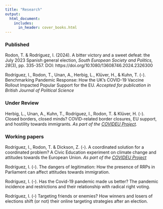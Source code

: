 ```yaml
---
title: "Research"
output:
  html_document:
    includes:
      in_header: cover_books.html
---
```


### Published

Rodon, T. & Rodríguez, I. (2024). A bitter victory and a sweet defeat: the July 2023 Spanish general election, *South European Society and Politics, 28*(3), pp. 335-357. DOI: https://doi.org/10.1080/13608746.2024.2326300

Rodríguez, I., Rodon, T., Unan, A., Herbig, L., Klüver, H., & Kuhn, T. (-). Benchmarking Pandemic Response: How the UK's COVID-19 Vaccine Rollout Impacted Popular Support for the EU. *Accepted for publication in British Journal of Political Science*

### Under Review

Herbig, L., Unan, A., Kuhn, T., Rodríguez, I., Rodon, T. & Klüver, H. (-). Closed borders, closed minds? COVID-related border closures, EU support, and hostility towards immigrants. *As part of the [COVIDEU Project](www.covideu.info).*


### Working papers

Rodríguez, I., Rodon, T. & Dickson, Z. (-). A coordinated solution for a coordinated problem? A Civic Education experiment on climate change and attitudes towards the European Union. *As part of the [COVIDEU Project](www.covideu.info)*

Rodríguez, I. (-). The dangers of legitimation: How the presence of RRPs in Parliament can affect attitudes towards immigration. 

Rodríguez, I. (-). Has the Covid-19 pandemic made us better? The pandemic incidence and restrictions and their relationship with radical right voting.

Rodríguez, I. (-) Targeting friends or enemies? How winners and losers of elections shift (or not) their online targeting strategies after an election.

